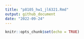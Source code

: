 ```yaml
---
title: "p8105_hw1_jl6321.Rmd"
output: github_document
date: "2022-09-24"
---
```


```r
knitr::opts_chunk$set(echo = TRUE)
```

